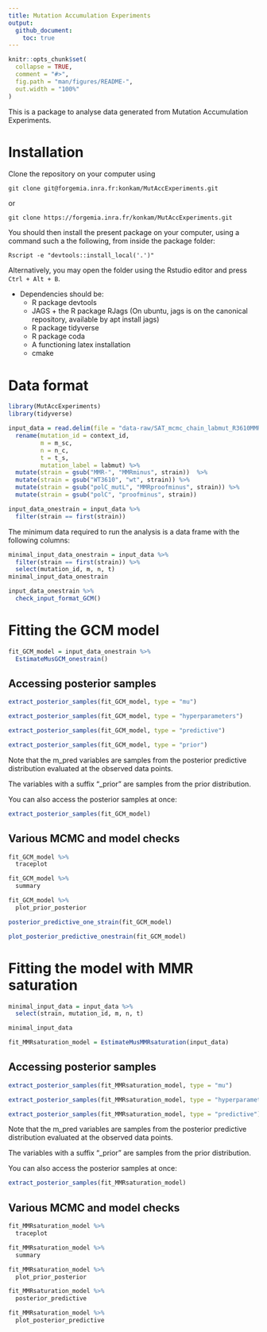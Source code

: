 ```yaml
---
title: Mutation Accumulation Experiments
output: 
  github_document:
    toc: true
---
```


<!-- README.md is generated from README.Rmd. Please edit that file -->

```r
knitr::opts_chunk$set(
  collapse = TRUE,
  comment = "#>",
  fig.path = "man/figures/README-",
  out.width = "100%"
)
```

This is a package to analyse data generated from Mutation Accumulation Experiments. 


# Installation

Clone the repository on your computer using

```
git clone git@forgemia.inra.fr:konkam/MutAccExperiments.git
```

or 

```
git clone https://forgemia.inra.fr/konkam/MutAccExperiments.git

```

You should then install the present package on your computer, using a command such a the following, from inside the package folder:


```
Rscript -e "devtools::install_local('.')"
```

Alternatively, you may open the folder using the Rstudio editor and press `Ctrl + Alt + B`.


- Dependencies should be:
    - R package devtools
    - JAGS + the R package RJags (On ubuntu, jags is on the canonical repository, available by apt install jags)
    - R package tidyverse
    - R package coda
    - A functioning latex installation
    - cmake

# Data format


```r
library(MutAccExperiments)
library(tidyverse)
```

```r
input_data = read.delim(file = "data-raw/SAT_mcmc_chain_labmut_R3610MMR-3610_inputfile.csv", sep = " ") %>% 
  rename(mutation_id = context_id,
         m = m_sc, 
         n = n_c,
         t = t_s, 
         mutation_label = labmut) %>% 
  mutate(strain = gsub("MMR-", "MMRminus", strain))  %>%
  mutate(strain = gsub("WT3610", "wt", strain)) %>% 
  mutate(strain = gsub("polC_mutL", "MMRproofminus", strain)) %>% 
  mutate(strain = gsub("polC", "proofminus", strain))

input_data_onestrain = input_data %>% 
  filter(strain == first(strain)) 
```

The minimum data required to run the analysis is a data frame with the following columns:

```r
minimal_input_data_onestrain = input_data %>% 
  filter(strain == first(strain)) %>% 
  select(mutation_id, m, n, t) 
minimal_input_data_onestrain
```

```r
input_data_onestrain %>% 
  check_input_format_GCM()
```


# Fitting the GCM model

```r
fit_GCM_model = input_data_onestrain %>% 
  EstimateMusGCM_onestrain()
```

## Accessing posterior samples

```r
extract_posterior_samples(fit_GCM_model, type = "mu")
```

```r
extract_posterior_samples(fit_GCM_model, type = "hyperparameters")
```

```r
extract_posterior_samples(fit_GCM_model, type = "predictive")
```

```r
extract_posterior_samples(fit_GCM_model, type = "prior")
```

Note that the m_pred variables are samples from the posterior predictive distribution evaluated at the observed data points.

The variables with a suffix "_prior" are samples from the prior distribution.

You can also access the posterior samples at once:

```r
extract_posterior_samples(fit_GCM_model)
```

## Various MCMC and model checks

```r
fit_GCM_model %>% 
  traceplot
```

```r
fit_GCM_model %>% 
  summary
```
```r
fit_GCM_model %>% 
  plot_prior_posterior
```

```r
posterior_predictive_one_strain(fit_GCM_model)
```
```r
plot_posterior_predictive_onestrain(fit_GCM_model)
```


# Fitting the model with MMR saturation

```r
minimal_input_data = input_data %>% 
  select(strain, mutation_id, m, n, t) 

minimal_input_data

```

```r
fit_MMRsaturation_model = EstimateMusMMRsaturation(input_data)
```

## Accessing posterior samples

```r
extract_posterior_samples(fit_MMRsaturation_model, type = "mu")
```

```r
extract_posterior_samples(fit_MMRsaturation_model, type = "hyperparameters")
```

```r
extract_posterior_samples(fit_MMRsaturation_model, type = "predictive")
```

Note that the m_pred variables are samples from the posterior predictive distribution evaluated at the observed data points.

The variables with a suffix "_prior" are samples from the prior distribution.

You can also access the posterior samples at once:

```r
extract_posterior_samples(fit_MMRsaturation_model)
```

## Various MCMC and model checks

```r
fit_MMRsaturation_model %>% 
  traceplot
```

```r
fit_MMRsaturation_model %>% 
  summary
```
```r
fit_MMRsaturation_model %>% 
  plot_prior_posterior
```
```r
fit_MMRsaturation_model %>% 
  posterior_predictive
```


```r
fit_MMRsaturation_model %>% 
  plot_posterior_predictive
```

